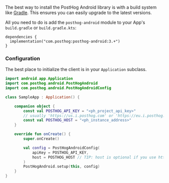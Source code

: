 The best way to install the PostHog Android library is with a build system like 
[Gradle](https://gradle.org/). This ensures you can easily upgrade to the latest versions. 

All you need to do is add the `posthog-android` module to your App's `build.gradle` or `build.gradle.kts`:

```gradle_kotlin
dependencies {
  implementation("com.posthog:posthog-android:3.+")
}
```

### Configuration

The best place to initialize the client is in your `Application` subclass.

```kotlin
import android.app.Application
import com.posthog.android.PostHogAndroid
import com.posthog.android.PostHogAndroidConfig

class SampleApp : Application() {

    companion object {
        const val POSTHOG_API_KEY = "<ph_project_api_key>"
        // usually 'https://us.i.posthog.com' or 'https://eu.i.posthog.com'
        const val POSTHOG_HOST = "<ph_instance_address>"
    }

    override fun onCreate() {
        super.onCreate()

        val config = PostHogAndroidConfig(
            apiKey = POSTHOG_API_KEY,
            host = POSTHOG_HOST // TIP: host is optional if you use https://app.posthog.com
        )
        PostHogAndroid.setup(this, config)
    }
}
```